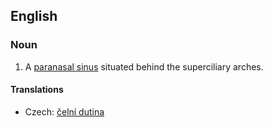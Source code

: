 ==English==
{{wikipedia}}
===Noun===
{{en-noun}}

# {{anatomy}} A [[paranasal sinus]] situated behind the superciliary arches.

====Translations====
{{trans-top|sinus}}
*Czech: [[čelní dutina]] {{f}}
{{trans-mid}}
{{trans-bottom}}